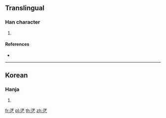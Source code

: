 {{character info/new}}
==Translingual==

===Han character===
{{Han char|rn=5|rad=乙|as=10|sn=11|four=|canj=EDN|ids=⿱浮乙}}

# {{defn|Han|sort=乙10}}

====References====
* {{Han ref|kx=0084.321|dkj=|dj=|hdz=|uh=3422|ud=13346|bh=|bd=}}

----

==Korean==

===Hanja===
{{ko-hanja|hangeul=뜰|rv=tteul|mr=ttŭl|y=ttul}}

# {{defn|lang=ko|sort=乙10}}

[[fr:㐢]]
[[pl:㐢]]
[[th:㐢]]
[[zh:㐢]]